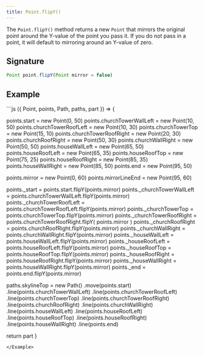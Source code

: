 ```yaml
---
title: Point.flipY()
---
```


The `Point.flipY()` method returns a new `Point` that mirrors the original
point around the Y-value of the point you pass it.  If you do not pass in a
point, it will default to mirroring around an Y-value of zero.

## Signature

```js
Point point.flipY(Point mirror = false)
```

## Example

<Example caption="An example of the Point.flipY() method">
```js
({ Point, points, Path, paths, part }) => {

  points.start = new Point(0, 50)
  points.churchTowerWallLeft = new Point(10, 50)
  points.churchTowerRoofLeft = new Point(10, 30)
  points.churchTowerTop = new Point(15, 10)
  points.churchTowerRoofRight = new Point(20, 30)
  points.churchRoofRight = new Point(50, 30)
  points.churchWallRight = new Point(50, 50)
  points.houseWallLeft = new Point(65, 50)
  points.houseRoofLeft = new Point(65, 35)
  points.houseRoofTop = new Point(75, 25)
  points.houseRoofRight = new Point(85, 35)
  points.houseWallRight = new Point(85, 50)
  points.end = new Point(95, 50)

  points.mirror = new Point(0, 60)
  points.mirrorLineEnd = new Point(95, 60)

  points._start = points.start.flipY(points.mirror)
  points._churchTowerWallLeft = points.churchTowerWallLeft.flipY(points.mirror)
  points._churchTowerRoofLeft = points.churchTowerRoofLeft.flipY(points.mirror)
  points._churchTowerTop = points.churchTowerTop.flipY(points.mirror)
  points._churchTowerRoofRight = points.churchTowerRoofRight.flipY(
    points.mirror
  )
  points._churchRoofRight = points.churchRoofRight.flipY(points.mirror)
  points._churchWallRight = points.churchWallRight.flipY(points.mirror)
  points._houseWallLeft = points.houseWallLeft.flipY(points.mirror)
  points._houseRoofLeft = points.houseRoofLeft.flipY(points.mirror)
  points._houseRoofTop = points.houseRoofTop.flipY(points.mirror)
  points._houseRoofRight = points.houseRoofRight.flipY(points.mirror)
  points._houseWallRight = points.houseWallRight.flipY(points.mirror)
  points._end = points.end.flipY(points.mirror)

  paths.skylineTop = new Path()
    .move(points.start)
    .line(points.churchTowerWallLeft)
    .line(points.churchTowerRoofLeft)
    .line(points.churchTowerTop)
    .line(points.churchTowerRoofRight)
    .line(points.churchRoofRight)
    .line(points.churchWallRight)
    .line(points.houseWallLeft)
    .line(points.houseRoofLeft)
    .line(points.houseRoofTop)
    .line(points.houseRoofRight)
    .line(points.houseWallRight)
    .line(points.end)

  return part
}
```
</Example>
